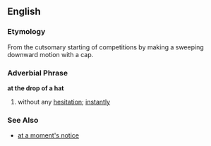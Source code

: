 ==English==
=== Etymology ===
From the cutsomary starting of competitions by making a sweeping downward motion with a cap.

=== Adverbial Phrase ===
'''at the drop of a hat'''
# {{idiom}} without any [[hesitation]]; [[instantly]]

=== See Also ===
*[[at a moment's notice]]